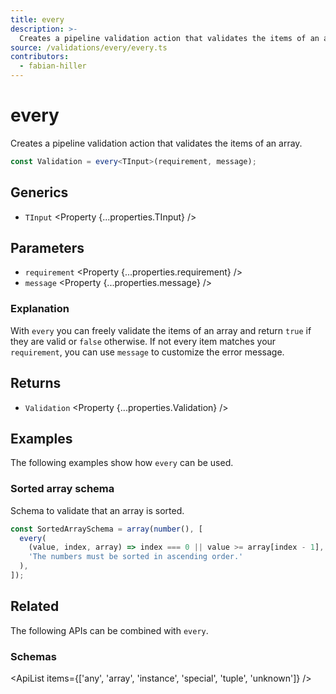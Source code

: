 ```yaml
---
title: every
description: >-
  Creates a pipeline validation action that validates the items of an array.
source: /validations/every/every.ts
contributors:
  - fabian-hiller
---
```



# every

Creates a pipeline validation action that validates the items of an array.

```ts
const Validation = every<TInput>(requirement, message);
```

## Generics

- `TInput` <Property {...properties.TInput} />

## Parameters

- `requirement` <Property {...properties.requirement} />
- `message` <Property {...properties.message} />

### Explanation

With `every` you can freely validate the items of an array and return `true` if they are valid or `false` otherwise. If not every item matches your `requirement`, you can use `message` to customize the error message.

## Returns

- `Validation` <Property {...properties.Validation} />

## Examples

The following examples show how `every` can be used.

### Sorted array schema

Schema to validate that an array is sorted.

```ts
const SortedArraySchema = array(number(), [
  every(
    (value, index, array) => index === 0 || value >= array[index - 1],
    'The numbers must be sorted in ascending order.'
  ),
]);
```

## Related

The following APIs can be combined with `every`.

### Schemas

<ApiList items={['any', 'array', 'instance', 'special', 'tuple', 'unknown']} />

